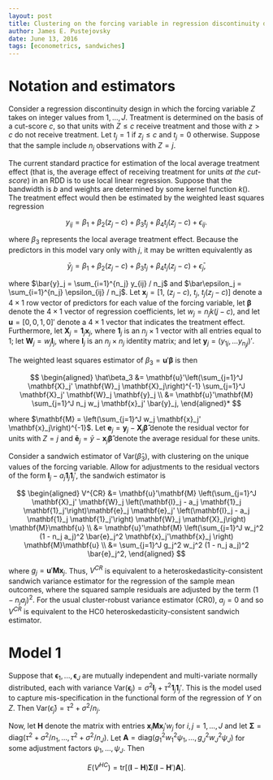 ```yaml
---
layout: post
title: Clustering on the forcing variable in regression discontinuity designs
author: James E. Pustejovsky
date: June 13, 2016
tags: [econometrics, sandwiches]
---
```


# Notation and estimators

Consider a regression discontinuity design in which the forcing variable $Z$ takes on integer values from $1,...,J$. Treatment is determined on the basis of a cut-score $c$, so that units with $Z \leq c$ receive treatment and those with $z > c$ do not receive treatment.  Let $t_j = 1$ if $z_j \leq c$ and $t_j = 0$ otherwise. Suppose that the sample include $n_j$ observations with $Z = j$. 

The current standard practice for estimation of the local average treatment effect (that is, the average effect of receiving treatment for units _at the cut-score_) in an RDD is to use local linear regression. Suppose that the bandwidth is $b$ and weights are determined by some kernel function $k()$. The treatment effect would then be estimated by the weighted least squares regression 

$$
y_{ij} = \beta_1 + \beta_2 (z_j - c) + \beta_3 t_j + \beta_4 t_j (z_j - c) + \epsilon_{ij}.
$$

where $\beta_3$ represents the local average treatment effect. Because the predictors in this model vary only with $j$, it may be written equivalently as 

$$
\bar{y}_j = \beta_1 + \beta_2 (z_j - c) + \beta_3 t_j + \beta_4 t_j (z_j - c) + \bar\epsilon_j,
$$

where $\bar{y}_j = \sum_{i=1}^{n_j} y_{ij} / n_j$ and $\bar\epsilon_j = \sum_{i=1}^{n_j} \epsilon_{ij} / n_j$. Let $\mathbf{x}_j = \left[1, \ (z_j - c), \  t_j, \  t_j (z_j - c)\right]$ denote a $4 \times 1$ row vector of predictors for each value of the forcing variable, let $\boldsymbol\beta$ denote the $4 \times 1$ vector of regression coefficients, let $w_j = n_j k(j - c)$, and let $\mathbf{u} = [0, 0, 1, 0]'$ denote a $4 \times 1$ vector that indicates the treatment effect. Furthermore, let $\mathbf{X}_j = \mathbf{1}_j \mathbf{x}_j$, where $\mathbf{1}_j$ is an $n_j \times 1$ vector with all entries equal to 1; let $\mathbf{W}_j = w_j \mathbf{I}_j$, where $\mathbf{I}_j$ is an $n_j \times n_j$ identity matrix; and let $\mathbf{y}_j = \left(y_{1j},...y_{n_j j}\right)'$.

The weighted least squares estimator of $\beta_3 = \mathbf{u}'\boldsymbol\beta$ is then 

$$
\begin{aligned}
\hat\beta_3 &= \mathbf{u}'\left(\sum_{j=1}^J \mathbf{X}_j' \mathbf{W}_j \mathbf{X}_j\right)^{-1} \sum_{j=1}^J \mathbf{X}_j' \mathbf{W}_j \mathbf{y}_j \\
&= \mathbf{u}'\mathbf{M} \sum_{j=1}^J n_j w_j \mathbf{x}_j' \bar{y}_j,
\end{aligned}*
$$

where $\mathbf{M} = \left(\sum_{j=1}^J w_j \mathbf{x}_j' \mathbf{x}_j\right)^{-1}$. Let $\mathbf{e}_j = \mathbf{y}_j - \mathbf{X}_j \boldsymbol{\hat\beta}$ denote the residual vector for units with $Z = j$ and $\mathbf{\bar{e}}_j = \bar{y} - \mathbf{x}_j \boldsymbol{\hat\beta}$ denote the average residual for these units. 

Consider a sandwich estimator of $\text{Var}\left(\hat\beta_3\right)$, with clustering on the unique values of the forcing variable. Allow for adjustments to the residual vectors of the form $\mathbf{I}_j - a_j \mathbf{1}_j \mathbf{1}_j'$, the sandwich estimator is

$$
\begin{aligned}
V^{CR} &= \mathbf{u}'\mathbf{M} \left(\sum_{j=1}^J \mathbf{X}_j' \mathbf{W}_j \left(\mathbf{I}_j - a_j \mathbf{1}_j \mathbf{1}_j'\right)\mathbf{e}_j \mathbf{e}_j' \left(\mathbf{I}_j - a_j \mathbf{1}_j \mathbf{1}_j'\right) \mathbf{W}_j \mathbf{X}_j\right) \mathbf{M}\mathbf{u} \\
&= \mathbf{u}'\mathbf{M} \left(\sum_{j=1}^J w_j^2 (1 - n_j a_j)^2 \bar{e}_j^2 \mathbf{x}_j'\mathbf{x}_j \right) \mathbf{M}\mathbf{u} \\
&= \sum_{j=1}^J g_j^2 w_j^2 (1 - n_j a_j)^2 \bar{e}_j^2,
\end{aligned}
$$

where $g_j = \mathbf{u}'\mathbf{M} \mathbf{x}_j$. Thus, $V^{CR}$ is equivalent to a heteroskedasticity-consistent sandwich variance estimator for the regression of the sample mean outcomes, where the squared sample residuals are adjusted by the term $\left(1 - n_j a_j\right)^2$. For the usual cluster-robust variance estimator (CR0), $a_j = 0$ and so $V^{CR}$ is equivalent to the HC0 heteroskedasticity-consistent sandwich estimator. 

# Model 1

Suppose that $\boldsymbol\epsilon_1,...,\boldsymbol\epsilon_J$ are mutually independent and multi-variate normally distributed, each with variance $\text{Var}\left(\boldsymbol\epsilon_j\right) = \sigma^2 \mathbf{I}_j + \tau^2 \mathbf{1}_j \mathbf{1}_j'$. This is the model used to capture mis-specification in the functional form of the regression of $Y$ on $Z$. Then $\text{Var}\left(\bar\epsilon_j\right) = \tau^2 + \sigma^2 / n_j$. 

Now, let $\mathbf{H}$ denote the matrix with entries $\mathbf{x}_i \mathbf{M} \mathbf{x}_j' w_j$ for $i,j = 1,...,J$ and let $\boldsymbol\Sigma = \text{diag}\left(\tau^2 + \sigma^2 / n_1,...,\tau^2 + \sigma^2 / n_J\right)$. Let $\mathbf{A} =\text{diag}\left(g_1^2 w_1^2 \psi_1,...,g_J^2 w_J^2 \psi_J\right)$ for some adjustment factors $\psi_1,...,\psi_J$. Then 

$$
E\left(V^{HC}\right) = \text{tr}\left[\left(\mathbf{I} - \mathbf{H}\right) \boldsymbol\Sigma \left(\mathbf{I} - \mathbf{H}'\right) \mathbf{A}\right].
$$